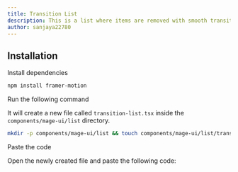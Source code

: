 ```yaml
---
title: Transition List
description: This is a list where items are removed with smooth transition.
author: sanjaya22780
---
```


<ComponentPreview name="list-transition-list--docs" />

## Installation

<Steps>
<Step>Install dependencies</Step>

```bash
npm install framer-motion
```

<Step>Run the following command</Step>

It will create a new file called `transition-list.tsx` inside the `components/mage-ui/list` directory.

```bash
mkdir -p components/mage-ui/list && touch components/mage-ui/list/transition-list.tsx
```

<Step>Paste the code</Step>

Open the newly created file and paste the following code:

```jsx file=<rootDir>/mage-ui/list/transition-list.tsx

```

</Steps>
